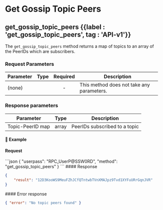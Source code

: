 
# Get Gossip Topic Peers

## get\_gossip\_topic\_peers {{label : 'get_gossip_topic_peers', tag : 'API-v1'}}

The `get_gossip_topic_peers` method returns a map of topics to an array of the PeerIDs which are subscribers.

### Request Parameters

| Parameter | Type | Required | Description                               |
| --------- | ---- | :------: | ----------------------------------------- |
| (none)    |      |     -    | This method does not take any parameters. |

### Response parameters

| Parameter        | Type  | Description                   |
| ---------------- | ----- | ----------------------------- |
| Topic-PeerID map | array | PeerIDs subscribed to a topic |

#### 📌 Example

#### Request

<CodeGroup title="get_gossip_topic_peers" tag="POST" label="get_gossip_topic_peers" mm2MethodDecorate="true">
  ```json
  {
    "userpass": "RPC_UserP@SSW0RD",
    "method": "get_gossip_topic_peers"
  }
  ```
</CodeGroup>

<CollapsibleSection expandedText="Hide Response" collapsedText="Show Response">
  #### Response

  ```json
  {
      "result": "12D3KooWS9MeuFZhJCfQTntwbTVnXMAJpz9Tvd1XYFuURrGqnJVR"
  }
  ```
</CollapsibleSection>

<CollapsibleSection expandedText="Hide Error Response" collapsedText="Show Error Response">
  #### Error response

  ```json
  { "error": "No topic peers found" }
  ```
</CollapsibleSection>
